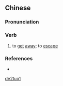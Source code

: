 ==Chinese==
{{zh-forms}}

===Pronunciation===
{{zh-pron
|m=détuō
|cat=v
}}

===Verb===
{{zh-verb}}

# {{lb|zh|archaic}} to [[get]] [[away]]; to [[escape]]

===References===
* {{cite-book
|last=
|first=
|authorlink=
|coauthors=
|year=2007
|title=[[w:Hanyu Da Cidian|Hanyu Da Cidian 3.0]]
|language=Mandarin
|publisher=[[w:Commercial Press|Commercial Press]]
|location=[[Hong Kong]]
|isbn=9789620702778
}}

[[Category:Mandarin archaic terms|de2tuo1]]